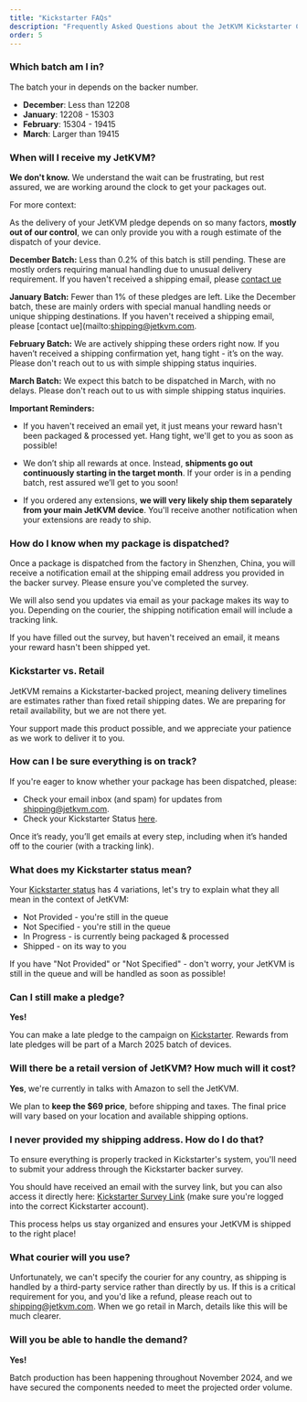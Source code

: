 ```yaml
---
title: "Kickstarter FAQs"
description: "Frequently Asked Questions about the JetKVM Kickstarter Campaign"
order: 5
---
```


### Which batch am I in?

The batch your in depends on the backer number.

- **December**: Less than 12208
- **January**: 12208 - 15303
- **February**: 15304 - 19415
- **March**: Larger than 19415

### When will I receive my JetKVM?

**We don't know.** We understand the wait can be frustrating, but rest assured, we are working around the clock to get your packages out.

For more context:

As the delivery of your JetKVM pledge depends on so many factors, **mostly out of our control**, we can only provide you with a rough estimate of the dispatch of your device.

**December Batch:** Less than 0.2% of this batch is still pending. These are mostly orders requiring manual handling due to unusual delivery requirement. If you haven't received a shipping email, please [contact ue](mailto:shipping@jetkvm.com.)

**January Batch:** Fewer than 1% of these pledges are left. Like the December batch, these are mainly orders with special manual handling needs or unique shipping destinations. If you haven't received a shipping email, please [contact ue](mailto:shipping@jetkvm.com.

**February Batch:** We are actively shipping these orders right now. If you haven’t received a shipping confirmation yet, hang tight - it’s on the way. Please don't reach out to us with simple shipping status inquiries.

**March Batch:** We expect this batch to be dispatched in March, with no delays. Please don't reach out to us with simple shipping status inquiries.

**Important Reminders:**

- If you haven't received an email yet, it just means your reward hasn't been packaged & processed yet. Hang tight, we'll get to you as soon as possible!

- We don’t ship all rewards at once. Instead, **shipments go out continuously starting in the target month**. If your order is in a pending batch, rest assured we’ll get to you soon!

- If you ordered any extensions, **we will very likely ship them separately from your main JetKVM device**. You'll receive another notification when your extensions are ready to ship.

### How do I know when my package is dispatched?

Once a package is dispatched from the factory in Shenzhen, China, you will receive a notification email at the shipping email address you provided in the backer survey. Please ensure you've completed the survey.

We will also send you updates via email as your package makes its way to you. Depending on the courier, the shipping notification email will include a tracking link.

If you have filled out the survey, but haven't received an email, it means your reward hasn't been shipped yet.

### Kickstarter vs. Retail

JetKVM remains a Kickstarter-backed project, meaning delivery timelines are estimates rather than fixed retail shipping dates. We are preparing for retail availability, but we are not there yet.

Your support made this product possible, and we appreciate your patience as we work to deliver it to you.

### How can I be sure everything is on track?

If you're eager to know whether your package has been dispatched, please:

- Check your email inbox (and spam) for updates from shipping@jetkvm.com.
- Check your Kickstarter Status [here](https://www.kickstarter.com/projects/jetkvm/jetkvm/backing/details).

Once it’s ready, you’ll get emails at every step, including when it’s handed off to the courier (with a tracking link).

### What does my Kickstarter status mean?

Your [Kickstarter status](https://www.kickstarter.com/projects/jetkvm/jetkvm/backing/details) has 4 variations, let's try to explain what they all mean in the context of JetKVM:

- Not Provided - you're still in the queue
- Not Specified - you're still in the queue
- In Progress - is currently being packaged & processed
- Shipped - on its way to you

If you have "Not Provided" or "Not Specified" - don't worry, your JetKVM is still in the queue and will be handled as soon as possible!

### Can I still make a pledge?

**Yes!**

You can make a late pledge to the campaign on [Kickstarter](https://www.kickstarter.com/projects/jetkvm/jetkvm?ref=5sxcqi).
Rewards from late pledges will be part of a March 2025 batch of devices.

### Will there be a retail version of JetKVM? How much will it cost?

**Yes**, we're currently in talks with Amazon to sell the JetKVM.

We plan to **keep the $69 price**, before shipping and taxes.
The final price will vary based on your location and available shipping options.

### I never provided my shipping address. How do I do that?

To ensure everything is properly tracked in Kickstarter's system, you'll need to submit your address through the Kickstarter backer survey.

You should have received an email with the survey link, but you can also access it directly here: [Kickstarter Survey Link](https://www.kickstarter.com/projects/jetkvm/jetkvm/backing/survey_responses) (make sure you're logged into the correct Kickstarter account).

This process helps us stay organized and ensures your JetKVM is shipped to the right place!

### What courier will you use?

Unfortunately, we can't specify the courier for any country, as shipping is handled by a third-party service rather than directly by us. If this is a critical requirement for you, and you'd like a refund, please reach out to [shipping@jetkvm.com](mailto:shipping@jetkvm.com). When we go retail in March, details like this will be much clearer.

### Will you be able to handle the demand?

**Yes!**

Batch production has been happening throughout November 2024, and we have secured the components needed to meet the
projected order volume.

